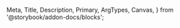   Meta,
  Title,
  Description,
  Primary,
  ArgTypes,
  Canvas,
} from '@storybook/addon-docs/blocks';


<Meta title="Docs" />

<Title of={SimpleStories} />

<Description of={SimpleStories} />

<Primary of={SimpleStories} />

## Supported properties:

Accepts all `HTML` element properties for the inner `overflow` element, plus additional properties listed in the table below:

<ArgTypes of={SimpleStories} />

## Examples

<Canvas of={SimpleStories.HorizontallyAndVerticallyScrollable} />
<Canvas of={SimpleStories.HorizontallyScrollable} />
<Canvas of={SimpleStories.VerticallyScrollable} />
<Canvas of={SimpleStories.NotScrollable} />
<Canvas of={StyledStories.CustomScrollbarsVariant1} />
<Canvas of={StyledStories.CustomScrollbarsVariant2} />
<Canvas of={LazyLoadingStories.LazyHorizontalScrollable} />
<Canvas of={LazyLoadingStories.LazyVerticalScrollable} />
